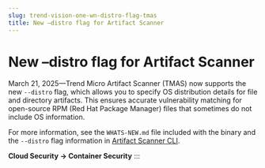 ```yaml
---
slug: trend-vision-one-wn-distro-flag-tmas
title: New –distro flag for Artifact Scanner
---
```

# New –distro flag for Artifact Scanner

March 21, 2025—Trend Micro Artifact Scanner (TMAS) now supports the new `--distro` flag, which allows you to specify OS distribution details for file and directory artifacts. This ensures accurate vulnerability matching for open-source RPM (Red Hat Package Manager) files that sometimes do not include OS information.

For more information, see the `WHATS-NEW.md` file included with the binary and the `--distro` flag information in [Artifact Scanner CLI](artifact-scanner-cli.mdx).

**Cloud Security → Container Security**
:::
